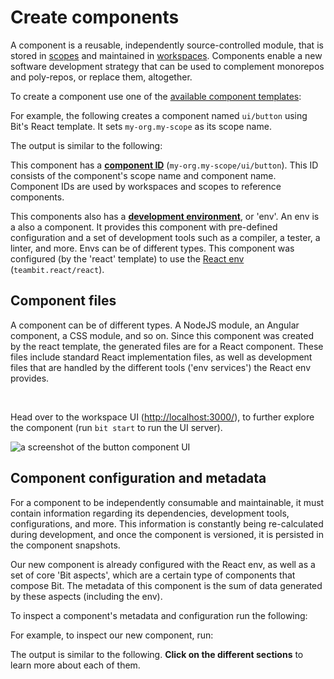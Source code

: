 
# Create components

A component is a reusable, independently source-controlled module, that is stored in [scopes](https://bit.dev/docs/scope/scope-overview) and maintained in [workspaces](https://bit.dev/docs/workspace/workspace-overview).
Components enable a new software development strategy that can be used to complement monorepos and poly-repos, or replace them, altogether.

To create a component use one of the [available component templates](https://bit.dev/docs/dev-services/generator/generator-overview#component-templates):

<BitCreate />

For example, the following creates a component named `ui/button` using Bit's React template. It sets `my-org.my-scope` as its scope name.

<BitCreateWithExample />

The output is similar to the following:

<BitCreateOutput />

This component has a [**component ID**](https://bit.dev/docs/components/structure/component-id) (`my-org.my-scope/ui/button`). This ID consists of the component's scope name and component name.
Component IDs are used by workspaces and scopes to reference components.

This components also has a [**development environment**](https://bit.dev/docs/getting-started/composing/dev-environments), or 'env'.
An env is a also a component. It provides this component with pre-defined configuration and a set of development tools such as a <Tooltip content={compiler} language="bash">compiler</Tooltip>, a <Tooltip content={tester} language="bash">tester</Tooltip>, a <Tooltip content={linter} language="bash">linter</Tooltip>, and more.
Envs can be of different types. This component was configured (by the 'react' template) to use the [React env](https://bit.dev/docs/frameworks/react/react-overview) (`teambit.react/react`).

## Component files

A component can be of different types. A NodeJS module, an Angular component, a CSS module, and so on.
Since this component was created by the react template, the generated files are for a React component.
These files include standard React implementation files, as well as development files that are handled by the different tools ('env services') the React env provides.

<ExploreComponentFiles />

<br />

Head over to the workspace UI ([http://localhost:3000/](http://localhost:3000/)), to further explore the component (run `bit start` to run the UI server).

<Image maxWidth={700} src={buttonScreenshot} hasBackground alt="a screenshot of the button component UI" />

## Component configuration and metadata

For a component to be independently consumable and maintainable, it must contain information regarding its dependencies, development tools, configurations, and more.
This information is constantly being re-calculated during development, and once the component is versioned, it is persisted in the component snapshots.

Our new component is already configured with the React env, as well as a set of core 'Bit aspects', which are a certain type of components that compose Bit.
The metadata of this component is the sum of data generated by these aspects (including the env).

To inspect a component's metadata and configuration run the following:

<BitShow />

For example, to inspect our new component, run:

<BitShowWithExample />

The output is similar to the following. **Click on the different sections** to learn more about each of them.

<BitShowExample />
